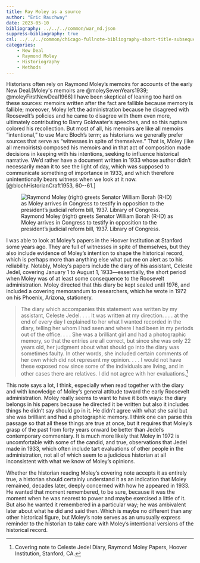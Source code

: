 ```yaml
---
title: Ray Moley as a source
author: "Eric Rauchway"
date: 2023-05-10
bibliography: ../../../common/war_nd.json
suppress-bibliography: true
csl: ../../../common/chicago-fullnote-bibliography-short-title-subsequent.csl
categories:
    - New Deal
    - Raymond Moley
    - Historiography
    - Methods
---
```


Historians often rely on Raymond Moley's memoirs for accounts of the early New Deal.[Moley's memoirs are @moleySevenYears1939; @moleyFirstNewDeal1966] I have been skeptical of leaning too hard on these sources: memoirs written after the fact are fallible because memory is fallible; moreover, Moley left the administration because he disagreed with Roosevelt's policies and he came to disagree with them even more, ultimately contributing to Barry Goldwater's speeches, and so this rupture colored his recollection. But most of all, his memoirs are like all memoirs "intentional," to use Marc Bloch's term; as historians we generally prefer sources that serve as "witnesses in spite of themselves." That is, Moley (like all memoirists) composed his memoirs and in that act of composition made decisions in keeping with his intentions, seeking to influence historical narrative. We'd rather have a document written in 1933 whose author didn't necessarily mean it to see the light of day, which was supposed to communicate something of importance in 1933, and which therefore unintentionally bears witness when we look at it now.[@blochHistorianCraft1953, 60--61.]

![Raymond Moley (right) greets Senator William Borah (R-ID) as Moley arrives in Congress to testify in opposition to the president's judicial reform bill, 1937. Library of Congress.](moley.jpg)

[//]: https://www.loc.gov/item/2016871424/

I was able to look at Moley's papers in the Hoover Institution at Stanford some years ago. They are full of witnesses in spite of themselves, but they also include evidence of Moley's intention to shape the historical record, which is perhaps more than anything else what put me on alert as to his reliability. Notably, Moley's papers include the diary of his assistant, Celeste Jedel, covering January 1 to August 1, 1933---essentially, the short period when Moley was of at least some consequence to the Roosevelt administration. Moley directed that this diary be kept sealed until 1976, and included a covering memorandum to researchers, which he wrote in 1972 on his Phoenix, Arizona, stationery.

> The diary which accompanies this statement was written by my assistant, Celeste Jedel. . . . It was written at my direction. . . . at the end of every day I explained to her what I wanted recorded in the diary, telling her whom I had seen and where I had been in my periods out of the office. . . . She was a brilliant girl and had a photographic memory, so that the entries are all correct, but since she was only 22 years old, her judgment about what should go into the diary was sometimes faulty. In other words, she included certain comments of her own which did not represent my opinion. . . . I would not have these exposed now since some of the individuals are living, and in other cases there are relatives. I did not agree with her evaluations.[^2]

This note says a lot, I think, especially when read together with the diary and with knowledge of Moley's general attitude toward the early Roosevelt administration. Moley really seems to want to have it both ways: the diary belongs in his papers because he directed it be written but also it includes things he didn't say should go in it. He didn't agree with what she said but she was brilliant and had a photographic memory. I think one can parse this passage so that all these things are true at once, but it requires that Moley's grasp of the past from forty years onward be better than Jedel's contemporary commentary. It is much more likely that Moley in 1972 is uncomfortable with some of the candid, and true, observations that Jedel made in 1933, which often include tart evaluations of other people in the administration, not all of which seem to a judicious historian at all inconsistent with what we know of Moley's opinions. 

Whether the historian reading Moley's covering note accepts it as entirely true, a historian should certainly understand it as an indication that Moley remained, decades later, deeply concerned with how he appeared in 1933. He wanted that moment remembered, to be sure, because it was the moment when he was nearest to power and maybe exercised a little of it. But also he wanted it remembered in a particular way; he was ambivalent later about what he did and said then. Which is maybe no different than any other historical figure, but Moley's note serves as an unusually express reminder to the historian to take care with Moley's intentional versions of the historical record.

[^2]: Covering note to Celeste Jedel Diary, Raymond Moley Papers, Hoover Institution, Stanford, CA. 
